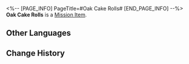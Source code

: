 <%-- [PAGE_INFO]
PageTitle=#Oak Cake Rolls#
[END_PAGE_INFO] --%>
{{Item Infobox
|id          = 150044
|image       = Item Oak Cake Rolls.png
|type        = Mission Item
|invCategory = Missions
|rarity      = 3
|effect      = 
|description = Legend has it that poor inhabitants of border planets would add wood chips to their bread to satiate their hunger. Over time, this practice evolved into a peculiar tradition among aristocrats, symbolizing a "reverence" for the humble past.<br />This product features a variety of botanical additives, closely resembling an oak branch in terms of both appearance and composition, and only the most ambitious and determined individuals can consume it.
}}
{{Description|''"Politicians from the Oak Family take pride in eating it without flinching, for they believe it to be a formidable feat."''}}
'''Oak Cake Rolls''' is a [[Mission Item]].

==Other Languages==
{{Other Languages
|en   = Oak Cake Rolls
|zhs  = 橡木蛋糕卷
|zht  = 橡木蛋糕捲
|ja   = オークロール
|ko   = 참나무 롤케이크
|es   = Pastel de roble
|fr   = Gâteau roulé Vieux-Chêne
|ru   = Дубовый рулет
|th   = Oak Cake Rolls
|vi   = Bông Lan Cuộn Gỗ Sồi
|de   = Eichen-Biskuitrollen
|id   = Oak Cake Roll
|pt   = Rocamboles de Carvalho
}}

==Change History==
{{Change History|2.2}}